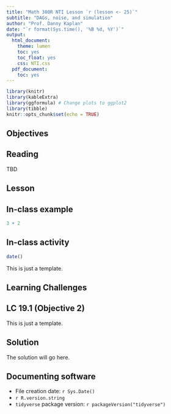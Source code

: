 ```yaml
---
title: "Math 300R NTI Lesson `r (lesson <- 25)`"
subtitle: "DAGs, noise, and simulation"
author: "Prof. Danny Kaplan"
date: "`r format(Sys.time(), '%B %d, %Y')`"
output:
  html_document:
    theme: lumen
    toc: yes
    toc_float: yes
    css: NTI.css
  pdf_document:
    toc: yes
---
```



```r
library(knitr)
library(kableExtra)
library(ggformula) # Change plots to ggplot2
library(tibble)
knitr::opts_chunk$set(echo = TRUE)
```

## Objectives



## Reading

TBD


## Lesson

:::: {.callout-note icon=false}
## In-class example

```r
3 + 2
```
::::


:::: {.callout-important icon=false}
## In-class activity

```r
date()
```
::::

This is just a template.

## Learning Challenges

:::: {.callout-note icon=false}
## LC 19.1 (Objective 2)

This is just a template.

::: {.callout-tip}
## Solution


The solution will go here.
:::
::::

## Documenting software

  * File creation date: `r Sys.Date()`
  * `r R.version.string`
  * `tidyverse` package version: `r packageVersion("tidyverse")`


